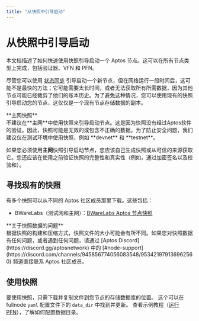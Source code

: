```yaml
---
title: "从快照中引导启动"
---
```



# 从快照中引导启动

本文档描述了如何快速使用快照引导启动一个 Aptos 节点。这可以在所有节点类型上完成，包括验证器、VFN 和 PFN。

尽管您可以使用 [状态同步](../configure/state-sync.mdx) 引导启动一个新节点，但在网络运行一段时间后，这可能不是最快的方法；它可能需要太长时间，或者无法获取所有所需数据，因为其他节点可能已经裁剪了他们的账本历史。为了避免这种情况，您可以使用现有的快照引导启动您的节点，这仅仅是一个现有节点存储数据的副本。

<Callout type="warning">
**主网快照**<br />
不建议在**主网**中使用快照来引导启动节点。这是因为快照没有经过Aptos软件的验证。因此，快照可能是无效的或包含不正确的数据。为了防止安全问题，我们建议仅在测试环境中使用快照，例如 **devnet** 和 **testnet**。

如果您必须使用**主网**快照引导启动节点，您应该自己生成快照或从可信的来源获取它。您还应该在使用之前验证快照的完整性和真实性（例如，通过加密签名以及校验和）。
</Callout>

## 寻找现有的快照

有多个快照可以从不同的 Aptos 社区成员那里下载。这些包括：

- BWareLabs（测试网和主网）：[BWareLabs Aptos 节点快照](https://bwarelabs.com/snapshots/aptos)

<Callout type="info">
**关于快照数据的问题** <br />
根据快照的构建和压缩方式，快照文件的大小可能会有所不同。如果您对快照数据有任何问题，或者遇到任何问题，请通过 [Aptos Discord](https://discord.gg/aptosnetwork) 中的 [#node-support](https://discord.com/channels/945856774056083548/953421979136962560) 频道直接联系 Aptos 社区成员。
</Callout>

## 使用快照

要使用快照，只需下载并复制文件到您节点的存储数据库的位置。
这个可以在 fullnode `yaml` 配置文件下的 `data_dir` 中找到并更新。
查看示例教程（[运行 PFN](../full-node/deployments.mdx)），了解如何配置数据目录。
